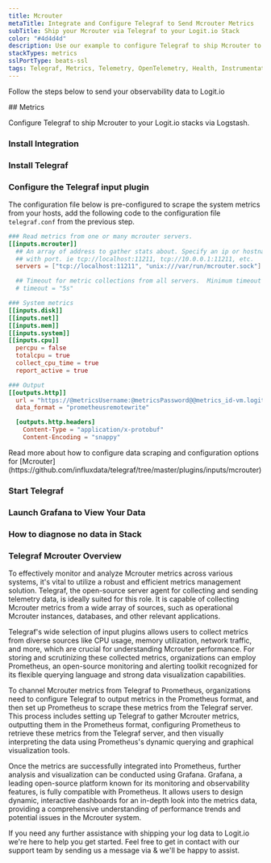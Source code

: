 ```yaml
---
title: Mcrouter
metaTitle: Integrate and Configure Telegraf to Send Mcrouter Metrics
subTitle: Ship your Mcrouter via Telegraf to your Logit.io Stack
color: "#4d4d4d"
description: Use our example to configure Telegraf to ship Mcrouter to your Logit.io stacks. Configure Telegraf to send Mcrouter to Logstash or Elastic.
stackTypes: metrics
sslPortType: beats-ssl
tags: Telegraf, Metrics, Telemetry, OpenTelemetry, Health, Instrumentation, mcrouter, Memcached Router, Mcrouter
---
```


Follow the steps below to send your observability data to Logit.io

<Steps>
  ## Metrics

  Configure Telegraf to ship Mcrouter to your Logit.io stacks via Logstash.
  
  ### Install Integration
  <InstallIntegration/>

  ### Install Telegraf

  <InstallTelegraf />

  ### Configure the Telegraf input plugin

  The configuration file below is pre-configured to scrape the system metrics from your hosts, add the following code to the configuration file `telegraf.conf` from the previous step.

  ```toml copy showLineNumbers /@metricsUsername/ /@metricsPassword/ /@metrics_id/ /@vmAgentPort/
  ### Read metrics from one or many mcrouter servers.
  [[inputs.mcrouter]]
    ## An array of address to gather stats about. Specify an ip or hostname
    ## with port. ie tcp://localhost:11211, tcp://10.0.0.1:11211, etc.
    servers = ["tcp://localhost:11211", "unix:///var/run/mcrouter.sock"]

    ## Timeout for metric collections from all servers.  Minimum timeout is "1s".
    # timeout = "5s"

  ### System metrics
  [[inputs.disk]]
  [[inputs.net]]
  [[inputs.mem]]
  [[inputs.system]]
  [[inputs.cpu]]
    percpu = false
    totalcpu = true
    collect_cpu_time = true
    report_active = true

  ### Output
  [[outputs.http]]
    url = "https://@metricsUsername:@metricsPassword@@metrics_id-vm.logit.io:@vmAgentPort/api/v1/write"
    data_format = "prometheusremotewrite"

    [outputs.http.headers]
      Content-Type = "application/x-protobuf"
      Content-Encoding = "snappy"
  ```

  <Callout type="info">
    Read more about how to configure data scraping and configuration options for [Mcrouter](https://github.com/influxdata/telegraf/tree/master/plugins/inputs/mcrouter)
  </Callout>

  ### Start Telegraf

  <StartTelegraf />

  ### Launch Grafana to View Your Data

  <LaunchVisualizer type="metrics" />

  ### How to diagnose no data in Stack

  <DiagnoseNoData />

</Steps>

### Telegraf Mcrouter Overview

To effectively monitor and analyze Mcrouter metrics across various systems, it's vital to utilize a robust and efficient metrics management 
solution. Telegraf, the open-source server agent for collecting and sending telemetry data, is ideally suited for this role. It is capable of 
collecting Mcrouter metrics from a wide array of sources, such as operational Mcrouter instances, databases, and other relevant applications.

Telegraf's wide selection of input plugins allows users to collect metrics from diverse sources like CPU usage, memory utilization, network 
traffic, and more, which are crucial for understanding Mcrouter performance. For storing and scrutinizing these collected metrics, 
organizations can employ Prometheus, an open-source monitoring and alerting toolkit recognized for its flexible querying language and strong 
data visualization capabilities.

To channel Mcrouter metrics from Telegraf to Prometheus, organizations need to configure Telegraf to output metrics in the Prometheus format, 
and then set up Prometheus to scrape these metrics from the Telegraf server. This process includes setting up Telegraf to gather Mcrouter 
metrics, outputting them in the Prometheus format, configuring Prometheus to retrieve these metrics from the Telegraf server, and then 
visually interpreting the data using Prometheus's dynamic querying and graphical visualization tools.

Once the metrics are successfully integrated into Prometheus, further analysis and visualization can be conducted using Grafana. Grafana, a 
leading open-source platform known for its monitoring and observability features, is fully compatible with Prometheus. It allows users to 
design dynamic, interactive dashboards for an in-depth look into the metrics data, providing a comprehensive understanding of performance 
trends and potential issues in the Mcrouter system.

If you need any further assistance with shipping your log data to Logit.io we're here to help you get started. Feel free to get in contact with 
our support team by sending us a message via <IntercomButton text="live chat" /> & we'll be happy to assist.